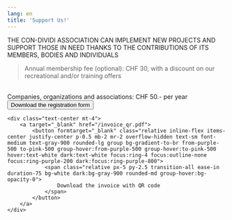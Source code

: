 ```yaml
---
lang: en
title: 'Support Us!'
---
```


THE CON-DIVIDI ASSOCIATION CAN IMPLEMENT NEW PROJECTS AND SUPPORT THOSE IN NEED THANKS TO THE CONTRIBUTIONS OF ITS MEMBERS, BODIES AND INDIVIDUALS

> Annual membership fee (optional): CHF 30, with a discount on our recreational and/or training offers

<br />
Companies, organizations and associations: CHF 50.- per year

<div class="grid grid-cols-2 mt-20px">
    <div class="text-center mt-4">
        <a target="_blank" href="/registration_form.odt">
            <button formtarget="_blank" class="relative inline-flex items-center justify-center p-0.5 mb-2 mr-2 overflow-hidden text-sm font-medium text-gray-900 rounded-lg group bg-gradient-to-br from-purple-500 to-pink-500 group-hover:from-purple-500 group-hover:to-pink-500 hover:text-white dark:text-white focus:ring-4 focus:outline-none focus:ring-purple-200 dark:focus:ring-purple-800">
                <span class="relative px-5 py-2.5 transition-all ease-in duration-75 bg-white dark:bg-gray-900 rounded-md group-hover:bg-opacity-0">
                        Download the registration form
                </span>
            </button>
        </a>
    </div>

    <div class="text-center mt-4">
        <a target="_blank" href="/invoice_qr.pdf">
            <button formtarget="_blank" class="relative inline-flex items-center justify-center p-0.5 mb-2 mr-2 overflow-hidden text-sm font-medium text-gray-900 rounded-lg group bg-gradient-to-br from-purple-500 to-pink-500 group-hover:from-purple-500 group-hover:to-pink-500 hover:text-white dark:text-white focus:ring-4 focus:outline-none focus:ring-purple-200 dark:focus:ring-purple-800">
                <span class="relative px-5 py-2.5 transition-all ease-in duration-75 bg-white dark:bg-gray-900 rounded-md group-hover:bg-opacity-0">
                    Download the invoice with QR code
                </span>
            </button>
        </a>
    </div>

</div>
